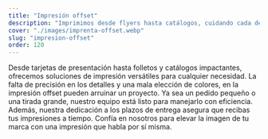 ```yaml
---
title: "Impresión offset"
description: "Imprimimos desde flyers hasta catálogos, cuidando cada detalle para tiradas de cualquier tamaño con la rapidez y la calidad de la impresión offset."
cover: "./images/imprenta-offset.webp"
slug: "impresion-offset"
order: 120
---
```


<div class="container prose-2xl *:[h2]:font-bold *:[h2]:uppercase *:[h2]:leading-tight *:[h3]:font-bold">
  Desde tarjetas de presentación hasta folletos y catálogos impactantes,
  ofrecemos soluciones de impresión versátiles para cualquier necesidad. La
  falta de precisión en los detalles y una mala elección de colores, en la
  impresión offset pueden arruinar un proyecto. Ya sea un pedido pequeño o una
  tirada grande, nuestro equipo está listo para manejarlo con eficiencia.
  Además, nuestra dedicación a los plazos de entrega asegura que recibas tus
  impresiones a tiempo. Confía en nosotros para elevar la imagen de tu marca con
  una impresión que habla por sí misma.
</div>
